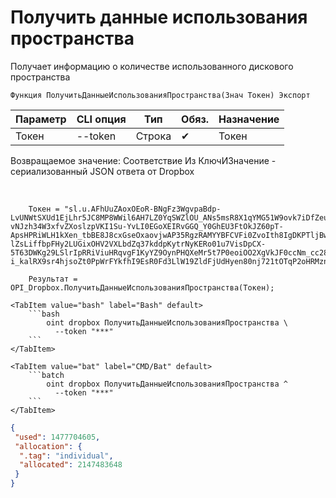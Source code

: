 ﻿---
sidebar_position: 5
---


# Получить данные использования пространства
 Получает информацию о количестве использованного дискового пространства



`Функция ПолучитьДанныеИспользованияПространства(Знач Токен) Экспорт`

  | Параметр | CLI опция | Тип | Обяз. | Назначение |
  |-|-|-|-|-|
  | Токен | --token | Строка | &#x2714; | Токен |

  
  Возвращаемое значение:   Соответствие Из КлючИЗначение - сериализованный JSON ответа от Dropbox

<br/>




```bsl title="Пример использования для 1С:Предприятие/OneScript"
    Токен = "sl.u.AFhUuZAoxOEoR-BNgFz3WgvpaBdp-LvUNWtSXUd1EjLhr5JC8MP8WWil6AH7LZ0YqSWZlOU_ANs5msR8X1qYMG51W9ovk7iDfZeu87zgS_6TXXHSiG5VIzwSEuZq58vMCIgI-vNJzh34W3xfvZXoslzpVKI1Su-YvLI0EGoXEIRvGGQ_Y0GhEU3FtOkJZ60pT-ApsHPRiWLH1kXen_tbBE8J8cxGseOxaovjwAP35RgzRAMYYBFCVFi0ZvoIth8IgDKPTljBwrRq3MtB2D0m9adjWyqPWMFfyJT4Emt7YMX3slfS6jczuIerjUDFAMHhmMsaoQtsABPE9FQ_rA4rUDEy4u_aXxkpgPma443t1AzPLgRZLdhI_dLWSEpYifltZ405YAKo4wHLUWdb6ptTZ8b-lZsLiffbpFHy2LUGixOHV2VXLbdZq37kddpKytrNyKERo01u7VisDpCX-5T63DWKg29LSlrIpRRiViuHRqvgF1KyYZ9OynPHQXeMr5t7P0eoiOO2XgVkJF0ccNm_cc28a4ExwSEiv6dniosf5BR0E2H83i97EwIzileWHy5ErcaV7eiINcrJYQGZje1i-i_kalRX9sr4hjsoZt0PpWrFYkfhI9EsR0Fd3LlW19ZldFjUdHyen80nj721tOTqP2oHRMznEZC1HRzCyk_pidlME2VUJ9VVcRRzvrbHxpCHQDMwA7s4rpnskCPa91mznWFI_PW1j3H...";

    Результат = OPI_Dropbox.ПолучитьДанныеИспользованияПространства(Токен);
```
    

 <Tabs>
  
    <TabItem value="bash" label="Bash" default>
        ```bash
            oint dropbox ПолучитьДанныеИспользованияПространства \
              --token "***"
        ```
    </TabItem>
  
    <TabItem value="bat" label="CMD/Bat" default>
        ```batch
            oint dropbox ПолучитьДанныеИспользованияПространства ^
              --token "***"
        ```
    </TabItem>
</Tabs>


```json title="Результат"
{
 "used": 1477704605,
 "allocation": {
  ".tag": "individual",
  "allocated": 2147483648
 }
}
```
